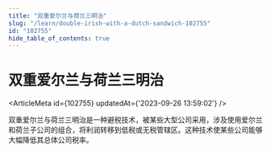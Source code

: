 ```yaml
---
title: "双重爱尔兰与荷兰三明治"
slug: "/learn/double-irish-with-a-dutch-sandwich-102755"
id: "102755"
hide_table_of_contents: true
---
```



# 双重爱尔兰与荷兰三明治

<ArticleMeta id={102755} updatedAt={'2023-09-26 13:59:02'} />
<div className='border-solid border-b border-t-0 my-4 border-[var(--ifm-color-gray-300)]' />

双重爱尔兰与荷兰三明治是一种避税技术，被某些大型公司采用，涉及使用爱尔兰和荷兰子公司的组合，将利润转移到低税或无税管辖区。这种技术使某些公司能够大幅降低其总体公司税率。
